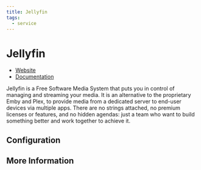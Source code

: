 ```yaml
---
title: Jellyfin
tags:
  - service
---
```


# Jellyfin

- [Website](https://jellyfin.org/)
- [Documentation](https://jellyfin.org/docs/)

Jellyfin is a Free Software Media System that puts you in control of managing and streaming your media. It is an alternative to the proprietary Emby and Plex, to provide media from a dedicated server to end-user devices via multiple apps.
There are no strings attached, no premium licenses or features, and no hidden agendas: just a team who want to build something better and work together to achieve it.

## Configuration

## More Information
